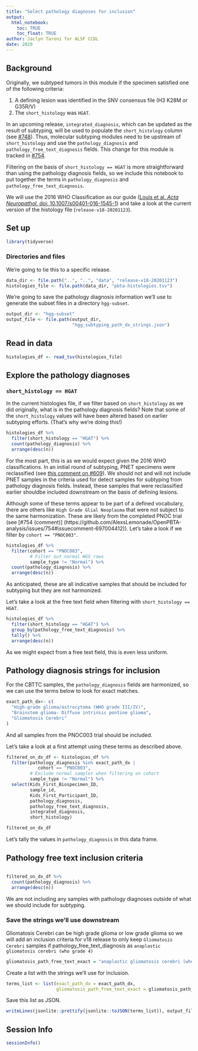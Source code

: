 ```yaml
---
title: "Select pathology diagnoses for inclusion"
output: 
  html_notebook:
    toc: TRUE
    toc_float: TRUE
author: Jaclyn Taroni for ALSF CCDL
date: 2020
---
```


## Background

Originally, we subtyped tumors in this module if the specimen satisfied one of the following criteria:

1. A defining lesion was identified in the SNV consensus file (H3 K28M or G35R/V)
2. The `short_histology` was `HGAT`.

In an upcoming release, `integrated_diagnosis`, which can be updated as the result of subtyping, will be used to populate the `short_histology` column (see [#748](https://github.com/AlexsLemonade/OpenPBTA-analysis/issues/748)).
Thus, molecular subtyping modules need to be upstream of `short_histology` and use the `pathology_diagnosis` and `pathology_free_text_diagnosis` fields.
This change for this module is tracked in [#754](https://github.com/AlexsLemonade/OpenPBTA-analysis/issues/754).

Filtering on the basis of `short_histology == HGAT` is more straightforward than using the pathology diagnosis fields, so we include this notebook to put together the terms in `pathology_diagnosis` and `pathology_free_text_diagnosis`.

We will use the 2016 WHO Classification as our guide ([Louis et al. _Acta Neuropathol._ doi: 10.1007/s00401-016-1545-1](10.1007/s00401-016-1545-1)) and take a look at the current version of the histology file (`release-v18-20201123`).

## Set up

```r
library(tidyverse)
```

### Directories and files

We're going to tie this to a specific release.

```r
data_dir <- file.path("..", "..", "data", "release-v18-20201123")
histologies_file <- file.path(data_dir, "pbta-histologies.tsv")
```

We're going to save the pathology diagnosis information we'll use to generate the subset files in a directory `hgg-subset`.

```r
output_dir <- "hgg-subset"
output_file <- file.path(output_dir, 
                         "hgg_subtyping_path_dx_strings.json")
```

## Read in data

```r
histologies_df <- read_tsv(histologies_file)
```

## Explore the pathology diagnoses

### `short_histology == HGAT`

In the current histologies file, if we filter based on `short_histology` as we did originally, what is in the pathology diagnosis fields?
Note that some of the `short_histology` values will have been altered based on earlier subtyping efforts.
(That's why we're doing this!)

```r
histologies_df %>% 
  filter(short_histology == "HGAT") %>%
  count(pathology_diagnosis) %>%
  arrange(desc(n))
```

For the most part, this is as we would expect given the 2016 WHO classifications. 
In an initial round of subtyping, PNET specimens were reclassified (see [this comment on #609](https://github.com/AlexsLemonade/OpenPBTA-analysis/issues/609#issuecomment-602821376)).
We should not and will not include PNET samples in the criteria used for detect samples for subtyping from pathology diagnosis fields. 
Instead, these samples that were reclassified earlier shouldbe included downstream on the basis of defining lesions.

Although some of these terms appear to be part of a defined vocabulary, there are others like `High Grade Glial Neoplasma` that were not subject to the same harmonization.
These are likely from the completed PNOC trial (see [#754 (comment)] (https://github.com/AlexsLemonade/OpenPBTA-analysis/issues/754#issuecomment-697004412)).
Let's take a look if we filter by `cohort == "PNOC003"`.


```r
histologies_df %>%
  filter(cohort == "PNOC003",
         # Filter out normal WGS rows
         sample_type != "Normal") %>%
  count(pathology_diagnosis) %>%
  arrange(desc(n))
```

As anticipated, these are all indicative samples that should be included for subtyping but they are not harmonized.

Let's take a look at the free text field when filtering with `short_histology == HGAT`.

```r
histologies_df %>% 
  filter(short_histology == "HGAT") %>%
  group_by(pathology_free_text_diagnosis) %>%
  tally() %>%
  arrange(desc(n))
```

As we might expect from a free text field, this is even less uniform.

## Pathology diagnosis strings for inclusion

For the CBTTC samples, the `pathology_diagnosis` fields are harmonized, so we can use the terms below to look for exact matches.

```r
exact_path_dx<- c(
  "High-grade glioma/astrocytoma (WHO grade III/IV)",
  "Brainstem glioma- Diffuse intrinsic pontine glioma",
  "Gliomatosis Cerebri"
)
```

And all samples from the PNOC003 trial should be included.

Let's take a look at a first attempt using these terms as described above.

```r
filtered_on_dx_df <- histologies_df %>%
  filter(pathology_diagnosis %in% exact_path_dx | 
            cohort == "PNOC003",
         # Exclude normal samples when filtering on cohort
         sample_type != "Normal") %>%
  select(Kids_First_Biospecimen_ID, 
         sample_id, 
         Kids_First_Participant_ID,
         pathology_diagnosis,
         pathology_free_text_diagnosis,
         integrated_diagnosis, 
         short_histology)

filtered_on_dx_df
```

Let's tally the values in `pathology_diagnosis` in this data frame.


## Pathology free text inclusion criteria
```r

```


```r
filtered_on_dx_df %>%
  count(pathology_diagnosis) %>%
  arrange(desc(n))
```

We are not including any samples with pathology diagnoses outside of what we should include for subtyping.

### Save the strings we'll use downstream
Gliomatosis Cerebri can be high grade glioma or low grade glioma so we will add an inclusion criteria for v18 release to only keep `Gliomatosis Cerebri` samples if pathology_free_text_diagnosis as `anaplastic gliomatosis cerebri (who grade 4)`
```r
gliomatosis_path_free_text_exact = "anaplastic gliomatosis cerebri (who grade 4)"
```



Create a list with the strings we'll use for inclusion.

```r
terms_list <- list(exact_path_dx = exact_path_dx,
                   gliomatosis_path_free_text_exact = gliomatosis_path_free_text_exact)
```

Save this list as JSON.

```r
writeLines(jsonlite::prettify(jsonlite::toJSON(terms_list)), output_file)
```

## Session Info

```r
sessionInfo()
```
